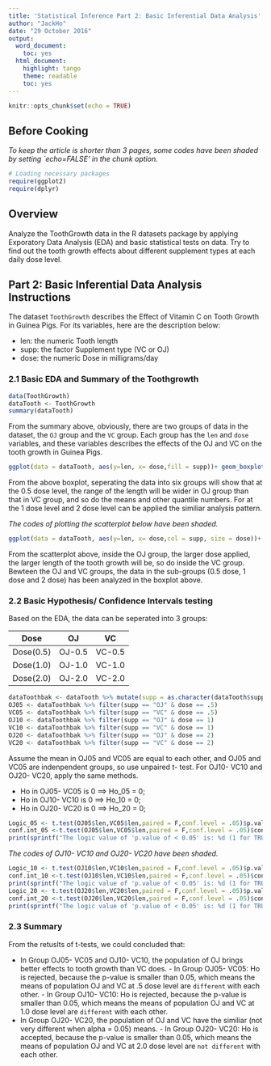 ---
title: 'Statistical Inference Part 2: Basic Inferential Data Analysis'
author: "JackHo"
date: "29 October 2016"
output:
  word_document:
    toc: yes
  html_document:
    highlight: tango
    theme: readable
    toc: yes
---

```{r setup, include=FALSE}
knitr::opts_chunk$set(echo = TRUE)
```

## Before Cooking

*To keep the article is shorter than 3 pages, some codes have been shaded by setting `echo=FALSE' in the chunk option.*

```{r Loadinglibs, warning= FALSE, message= FALSE}
# Loading necessary packages
require(ggplot2)
require(dplyr)
```

## Overview
Analyze the ToothGrowth data in the R datasets package by applying Exporatory Data Analysis (EDA) and basic statistical tests on data. Try to find out the tooth growth effects about different supplement types at each daily dose level.

## Part 2: Basic Inferential Data Analysis Instructions
The dataset `ToothGrowth` describes the Effect of Vitamin C on Tooth Growth in Guinea Pigs. For its variables, here are the description below:   

- len: the numeric Tooth length   
- supp: the factor Supplement type (VC or OJ)   
- dose: the numeric Dose in milligrams/day   

### 2.1 Basic EDA and Summary of the Toothgrowth
```{r ToothGrowth_EDA, fig.align = "center", message = FALSE, warning = FALSE}
data(ToothGrowth)
dataTooth <- ToothGrowth
summary(dataTooth)
```

From the summary above, obviously, there are two groups of data in the dataset, the `OJ` group and the `VC` group. Each group has the `len` and `dose` variables, and these variables describes the effects of the OJ and VC on the tooth growth in Guinea Pigs.

```{r ToothGrowth_EDA01, fig.align = "center", fig.height=5, fig.width=6}
ggplot(data = dataTooth, aes(y=len, x= dose,fill = supp))+ geom_boxplot()+facet_wrap(~supp+dose)+theme_bw() + labs(title="The length of the tooth growth in Guinea Pigs",subtitle = "faceted in supplement types and the numeric dose")
```

From the above boxplot, seperating the data into six groups will show that at the 0.5 dose level, the range of the length will be wider in OJ group than that in VC group, and so do the means and other quantile numbers. For at the 1 dose level and 2 dose level can be applied the similiar analysis pattern. 

*The codes of plotting the scatterplot below have been shaded.*
```{r ToothGrowth_EDA02, fig.align = "center" , echo= FALSE, fig.height=5, fig.width=6}
ggplot(data = dataTooth, aes(y=len, x= dose,col = supp, size = dose))+ geom_point()+facet_wrap(~supp)+theme_bw()+labs(title = "The length of the tooth growth in Guinea Pigs", subtitle = "faceted in supplement types and sized in does")
```

From the scatterplot above, inside the OJ group, the larger dose applied, the larger length of the tooth growth will be, so do inside the VC group. Bewteen the OJ and VC groups, the data in the sub-groups (0.5 dose, 1 dose and 2 dose) has been analyzed in the boxplot above.

### 2.2 Basic Hypothesis/ Confidence Intervals testing

Based on the EDA, the data can be seperated into 3 groups:

Dose      |OJ    |VC
----------|------|------
Dose(0.5) |OJ-0.5|VC-0.5
Dose(1.0) |OJ-1.0|VC-1.0
Dose(2.0) |OJ-2.0|VC-2.0

```{r Statistics01, message = FALSE, warning = FALSE,  echo = FALSE}
dataToothbak <- dataTooth %>% mutate(supp = as.character(dataTooth$supp))
OJ05 <- dataToothbak %>% filter(supp == "OJ" & dose == .5)
VC05 <- dataToothbak %>% filter(supp == "VC" & dose == .5)
OJ10 <- dataToothbak %>% filter(supp == "OJ" & dose == 1)
VC10 <- dataToothbak %>% filter(supp == "VC" & dose == 1)
OJ20 <- dataToothbak %>% filter(supp == "OJ" & dose == 2)
VC20 <- dataToothbak %>% filter(supp == "VC" & dose == 2)
```

Assume the mean in OJ05 and VC05 are equal to each other, and OJ05 and VC05 are indenpendent groups, so use unpaired t- test. For OJ10- VC10 and OJ20- VC20, apply the same methods.    

- Ho in OJ05- VC05 is 0 ==> Ho_05 = 0;   
- Ho in OJ10- VC10 is 0 ==> Ho_10 = 0;   
- Ho in OJ20- VC20 is 0 ==> Ho_20 = 0;   

```{r Statistics02, message = FALSE, warning = FALSE}
Logic_05 <- t.test(OJ05$len,VC05$len,paired = F,conf.level = .05)$p.value < .05
conf.int_05 <-t.test(OJ05$len,VC05$len,paired = F,conf.level = .05)$conf.int
print(sprintf("The logic value of 'p.value of < 0.05' is: %d (1 for TRUE, 0 for FALSE) ,and the confidence interval is from %f to %f",Logic_05,conf.int_05[1], conf.int_05[2] ))
```
*The codes of OJ10- VC10 and OJ20- VC20 have been shaded.*
```{r message = FALSE, warning = FALSE, echo = FALSE }
Logic_10 <- t.test(OJ10$len,VC10$len,paired = F,conf.level = .05)$p.value < .05
conf.int_10 <-t.test(OJ10$len,VC10$len,paired = F,conf.level = .05)$conf.int
print(sprintf("The logic value of 'p.value of < 0.05' is: %d (1 for TRUE, 0 for FALSE) ,and the confidence interval is from %f to %f",Logic_10,conf.int_10[1], conf.int_10[2] ))
Logic_20 <- t.test(OJ20$len,VC20$len,paired = F,conf.level = .05)$p.value < .05
conf.int_20 <-t.test(OJ20$len,VC20$len,paired = F,conf.level = .05)$conf.int
print(sprintf("The logic value of 'p.value of < 0.05' is: %d (1 for TRUE, 0 for FALSE) ,and the confidence interval is from %f to %f",Logic_20,conf.int_20[1], conf.int_20[2] ))
```

### 2.3 Summary  
From the retuslts of t-tests, we could concluded that:   

- In Group OJ05- VC05 and OJ10- VC10, the population of OJ brings better effects to tooth growth than VC does.
      - In Group OJ05- VC05: Ho is rejected, because the p-value is smaller than 0.05, which means the means of population OJ and VC at .5 dose level are `different` with each other.
      - In Group OJ10- VC10: Ho is rejected, because the p-value is smaller than 0.05, which means the means of population OJ and VC at 1.0 dose level are `different` with each other.   
- In Group OJ20- VC20, the population of OJ and VC have the similiar (not very different when alpha = 0.05) means.
      - In Group OJ20- VC20: Ho is accepted, because the p-value is smaller than 0.05, which means the means of population OJ and VC at 2.0 dose level are `not different` with each other.   











